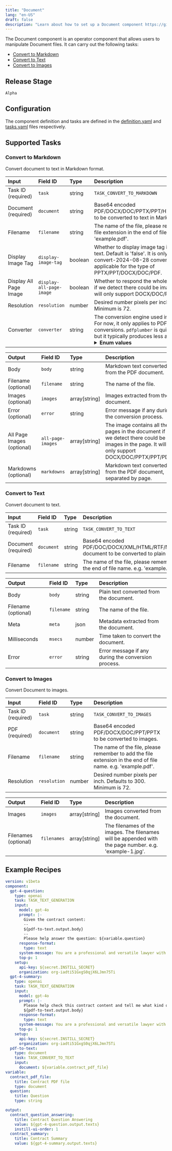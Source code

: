```yaml
---
title: "Document"
lang: "en-US"
draft: false
description: "Learn about how to set up a Document component https://github.com/instill-ai/instill-core"
---
```


The Document component is an operator component that allows users to manipulate Document files.
It can carry out the following tasks:
- [Convert to Markdown](#convert-to-markdown)
- [Convert to Text](#convert-to-text)
- [Convert to Images](#convert-to-images)



## Release Stage

`Alpha`



## Configuration

The component definition and tasks are defined in the [definition.yaml](https://github.com/instill-ai/pipeline-backend/blob/main/pkg/component/operator/document/v0/config/definition.yaml) and [tasks.yaml](https://github.com/instill-ai/pipeline-backend/blob/main/pkg/component/operator/document/v0/config/tasks.yaml) files respectively.







## Supported Tasks

### Convert to Markdown

Convert document to text in Markdown format.

<div class="markdown-col-no-wrap" data-col-1 data-col-2>

| Input | Field ID | Type | Description |
| :--- | :--- | :--- | :--- |
| Task ID (required) | `task` | string | `TASK_CONVERT_TO_MARKDOWN` |
| Document (required) | `document` | string | Base64 encoded PDF/DOCX/DOC/PPTX/PPT/HTML/XLSX/XLS/CSV to be converted to text in Markdown format. |
| Filename | `filename` | string | The name of the file, please remember to add the file extension in the end of file name. e.g. 'example.pdf'. |
| Display Image Tag | `display-image-tag` | boolean | Whether to display image tag in the markdown text. Default is 'false'. It is only applicable for convert-2024-08-28 converter. And, it is only applicable for the type of PPTX/PPT/DOCX/DOC/PDF. |
| Display All Page Image | `display-all-page-image` | boolean | Whether to respond the whole page as the images if we detect there could be images in the page. It will only support DOCX/DOC/PPTX/PPT/PDF. |
| Resolution | `resolution` | number | Desired number pixels per inch. Defaults to 300. Minimum is 72. |
| Converter | `converter` | string | The conversion engine used in the transformation. For now, it only applies to PDF to Markdown conversions. `pdfplumber` is quicker than Docling, but it typically produces less accurate results.  <br/><details><summary><strong>Enum values</strong></summary><ul><li>`pdfplumber`</li><li>`docling`</li></ul></details>  |
</div>






<div class="markdown-col-no-wrap" data-col-1 data-col-2>

| Output | Field ID | Type | Description |
| :--- | :--- | :--- | :--- |
| Body | `body` | string | Markdown text converted from the PDF document. |
| Filename (optional) | `filename` | string | The name of the file. |
| Images (optional) | `images` | array[string] | Images extracted from the document. |
| Error (optional) | `error` | string | Error message if any during the conversion process. |
| All Page Images (optional) | `all-page-images` | array[string] | The image contains all the pages in the document if we detect there could be images in the page. It will only support DOCX/DOC/PPTX/PPT/PDF. |
| Markdowns (optional) | `markdowns` | array[string] | Markdown text converted from the PDF document, separated by page. |
</div>


### Convert to Text

Convert document to text.

<div class="markdown-col-no-wrap" data-col-1 data-col-2>

| Input | Field ID | Type | Description |
| :--- | :--- | :--- | :--- |
| Task ID (required) | `task` | string | `TASK_CONVERT_TO_TEXT` |
| Document (required) | `document` | string | Base64 encoded PDF/DOC/DOCX/XML/HTML/RTF/MD/PPTX/ODT/TIF/CSV/TXT/PNG document to be converted to plain text. |
| Filename | `filename` | string | The name of the file, please remember to add the file extension in the end of file name. e.g. 'example.pdf'. |
</div>






<div class="markdown-col-no-wrap" data-col-1 data-col-2>

| Output | Field ID | Type | Description |
| :--- | :--- | :--- | :--- |
| Body | `body` | string | Plain text converted from the document. |
| Filename (optional) | `filename` | string | The name of the file. |
| Meta | `meta` | json | Metadata extracted from the document. |
| Milliseconds | `msecs` | number | Time taken to convert the document. |
| Error | `error` | string | Error message if any during the conversion process. |
</div>


### Convert to Images

Convert Document to images.

<div class="markdown-col-no-wrap" data-col-1 data-col-2>

| Input | Field ID | Type | Description |
| :--- | :--- | :--- | :--- |
| Task ID (required) | `task` | string | `TASK_CONVERT_TO_IMAGES` |
| PDF (required) | `document` | string | Base64 encoded PDF/DOCX/DOC/PPT/PPTX to be converted to images. |
| Filename | `filename` | string | The name of the file, please remember to add the file extension in the end of file name. e.g. 'example.pdf'. |
| Resolution | `resolution` | number | Desired number pixels per inch. Defaults to 300. Minimum is 72. |
</div>






<div class="markdown-col-no-wrap" data-col-1 data-col-2>

| Output | Field ID | Type | Description |
| :--- | :--- | :--- | :--- |
| Images | `images` | array[string] | Images converted from the document. |
| Filenames (optional) | `filenames` | array[string] | The filenames of the images. The filenames will be appended with the page number. e.g. 'example-1.jpg'. |
</div>



## Example Recipes

```yaml
version: v1beta
component:
  gpt-4-question:
    type: openai
    task: TASK_TEXT_GENERATION
    input:
      model: gpt-4o
      prompt: |-
        Given the contract content:
        --
        ${pdf-to-text.output.body}
        --
        Please help answer the question: ${variable.question}
      response-format:
        type: text
      system-message: You are a professional and versatile lawyer with diverse lay backgrounds who reviews, investigates and spot pitfalls in a contract.
      top-p: 1
    setup:
      api-key: ${secret.INSTILL_SECRET}
      organization: org-iadti51GxgS0qjX6LJmn75Ti
  gpt-4-summary:
    type: openai
    task: TASK_TEXT_GENERATION
    input:
      model: gpt-4o
      prompt: |-
        Please help check this contract content and tell me what kind of the contract it is about in one concise, short, and simple sentence such as "it is an NDA", "it is an job agency contract", etc.:
        ${pdf-to-text.output.body}
      response-format:
        type: text
      system-message: You are a professional and versatile lawyer with diverse lay backgrounds who reviews, investigates and spot pitfalls in a contract.
      top-p: 1
    setup:
      api-key: ${secret.INSTILL_SECRET}
      organization: org-iadti51GxgS0qjX6LJmn75Ti
  pdf-to-text:
    type: document
    task: TASK_CONVERT_TO_TEXT
    input:
      document: ${variable.contract_pdf_file}
variable:
  contract_pdf_file:
    title: Contract PDF file
    type: document
  question:
    title: Question
    type: string

output:
  contract_question_answering:
    title: Contract Question Answering
    value: ${gpt-4-question.output.texts}
    instill-ui-order: 1
  contract_summary:
    title: Contract Summary
    value: ${gpt-4-summary.output.texts}
```
